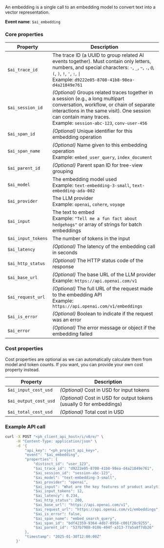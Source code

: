 An embedding is a single call to an embedding model to convert text into a vector representation.

**Event name**: `$ai_embedding`

### Core properties

| **Property** | **Description** |
|--------------|-----------------|
| `$ai_trace_id` | The trace ID (a UUID to group related AI events together). Must contain only letters, numbers, and special characters: `-`, `_`, `~`, `.`, `@`, `(`, `)`, `!`, `'`, `:`, <code>\|</code> <br/>Example: `d9222e05-8708-41b8-98ea-d4a21849e761` |
| `$ai_session_id` | *(Optional)* Groups related traces together in a session (e.g., a long multipart conversation, workflow, or chain of separate interactions in the same visit). One session can contain many traces.<br/>Example: `session-abc-123`, `conv-user-456` |
| `$ai_span_id` | *(Optional)* Unique identifier for this embedding operation |
| `$ai_span_name` | *(Optional)* Name given to this embedding operation <br/>Example: `embed_user_query`, `index_document` |
| `$ai_parent_id` | *(Optional)* Parent span ID for tree-view grouping |
| `$ai_model` | The embedding model used<br/>Example: `text-embedding-3-small`, `text-embedding-ada-002` |
| `$ai_provider` | The LLM provider<br/>Example: `openai`, `cohere`, `voyage` |
| `$ai_input` | The text to embed<br/>Example: `"Tell me a fun fact about hedgehogs"` or array of strings for batch embeddings |
| `$ai_input_tokens` | The number of tokens in the input |
| `$ai_latency` | *(Optional)* The latency of the embedding call in seconds |
| `$ai_http_status` | *(Optional)* The HTTP status code of the response |
| `$ai_base_url` | *(Optional)* The base URL of the LLM provider<br/>Example: `https://api.openai.com/v1` |
| `$ai_request_url` | *(Optional)* The full URL of the request made to the embedding API<br/>Example: `https://api.openai.com/v1/embeddings` |
| `$ai_is_error` | *(Optional)* Boolean to indicate if the request was an error |
| `$ai_error` | *(Optional)* The error message or object if the embedding failed |

### Cost properties  

Cost properties are optional as we can automatically calculate them from model and token counts. If you want, you can provide your own cost property instead.

| **Property** | **Description** |
|--------------|-----------------|
| `$ai_input_cost_usd` | *(Optional)* Cost in USD for input tokens |
| `$ai_output_cost_usd` | *(Optional)*  Cost in USD for output tokens (usually 0 for embeddings) |
| `$ai_total_cost_usd` | *(Optional)* Total cost in USD |

### Example API call

```bash
curl -X POST "<ph_client_api_host>/i/v0/e/" \
     -H "Content-Type: application/json" \
     -d '{
         "api_key": "<ph_project_api_key>",
         "event": "$ai_embedding",
         "properties": {
             "distinct_id": "user_123",
             "$ai_trace_id": "d9222e05-8708-41b8-98ea-d4a21849e761",
             "$ai_session_id": "session-abc-123",
             "$ai_model": "text-embedding-3-small",
             "$ai_provider": "openai",
             "$ai_input": "What are the key features of product analytics at PostHog?",
             "$ai_input_tokens": 12,
             "$ai_latency": 0.234,
             "$ai_http_status": 200,
             "$ai_base_url": "https://api.openai.com/v1",
             "$ai_request_url": "https://api.openai.com/v1/embeddings",
             "$ai_is_error": false,
             "$ai_span_name": "embed_search_query",
             "$ai_span_id": "bdf42359-9364-4db7-8958-c001f28c9255",
             "$ai_parent_id": "537b7988-0186-494f-a313-77a5a8f7db26"
         },
         "timestamp": "2025-01-30T12:00:00Z"
     }'
```